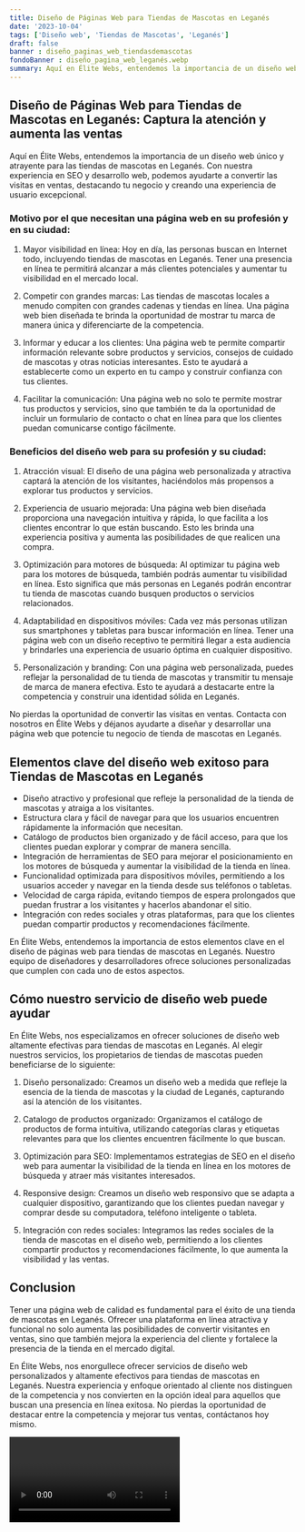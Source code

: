 ```yaml
---
title: Diseño de Páginas Web para Tiendas de Mascotas en Leganés
date: '2023-10-04'
tags: ['Diseño web', 'Tiendas de Mascotas', 'Leganés']
draft: false
banner : diseño_paginas_web_tiendasdemascotas
fondoBanner : diseño_pagina_web_leganés.webp
summary: Aquí en Élite Webs, entendemos la importancia de un diseño web único y atrayente para las tiendas de mascotas en Leganés. Con nuestra experiencia en SEO y desarrollo web, podemos ayudarte a convertir las visitas en ventas, destacando tu negocio y creando una experiencia de usuario excepcional.
---
```


## Diseño de Páginas Web para Tiendas de Mascotas en Leganés: Captura la atención y aumenta las ventas

Aquí en Élite Webs, entendemos la importancia de un diseño web único y atrayente para las tiendas de mascotas en Leganés. Con nuestra experiencia en SEO y desarrollo web, podemos ayudarte a convertir las visitas en ventas, destacando tu negocio y creando una experiencia de usuario excepcional.

### Motivo por el que necesitan una página web en su profesión y en su ciudad:

1. Mayor visibilidad en línea: Hoy en día, las personas buscan en Internet todo, incluyendo tiendas de mascotas en Leganés. Tener una presencia en línea te permitirá alcanzar a más clientes potenciales y aumentar tu visibilidad en el mercado local.

2. Competir con grandes marcas: Las tiendas de mascotas locales a menudo compiten con grandes cadenas y tiendas en línea. Una página web bien diseñada te brinda la oportunidad de mostrar tu marca de manera única y diferenciarte de la competencia.

3. Informar y educar a los clientes: Una página web te permite compartir información relevante sobre productos y servicios, consejos de cuidado de mascotas y otras noticias interesantes. Esto te ayudará a establecerte como un experto en tu campo y construir confianza con tus clientes.

4. Facilitar la comunicación: Una página web no solo te permite mostrar tus productos y servicios, sino que también te da la oportunidad de incluir un formulario de contacto o chat en línea para que los clientes puedan comunicarse contigo fácilmente.

### Beneficios del diseño web para su profesión y su ciudad:

1. Atracción visual: El diseño de una página web personalizada y atractiva captará la atención de los visitantes, haciéndolos más propensos a explorar tus productos y servicios.

2. Experiencia de usuario mejorada: Una página web bien diseñada proporciona una navegación intuitiva y rápida, lo que facilita a los clientes encontrar lo que están buscando. Esto les brinda una experiencia positiva y aumenta las posibilidades de que realicen una compra.

3. Optimización para motores de búsqueda: Al optimizar tu página web para los motores de búsqueda, también podrás aumentar tu visibilidad en línea. Esto significa que más personas en Leganés podrán encontrar tu tienda de mascotas cuando busquen productos o servicios relacionados.

4. Adaptabilidad en dispositivos móviles: Cada vez más personas utilizan sus smartphones y tabletas para buscar información en línea. Tener una página web con un diseño receptivo te permitirá llegar a esta audiencia y brindarles una experiencia de usuario óptima en cualquier dispositivo.

5. Personalización y branding: Con una página web personalizada, puedes reflejar la personalidad de tu tienda de mascotas y transmitir tu mensaje de marca de manera efectiva. Esto te ayudará a destacarte entre la competencia y construir una identidad sólida en Leganés.

No pierdas la oportunidad de convertir las visitas en ventas. Contacta con nosotros en Élite Webs y déjanos ayudarte a diseñar y desarrollar una página web que potencie tu negocio de tienda de mascotas en Leganés.

<GifSeo />

<Cta />

## Elementos clave del diseño web exitoso para Tiendas de Mascotas en Leganés

- Diseño atractivo y profesional que refleje la personalidad de la tienda de mascotas y atraiga a los visitantes.
- Estructura clara y fácil de navegar para que los usuarios encuentren rápidamente la información que necesitan.
- Catálogo de productos bien organizado y de fácil acceso, para que los clientes puedan explorar y comprar de manera sencilla.
- Integración de herramientas de SEO para mejorar el posicionamiento en los motores de búsqueda y aumentar la visibilidad de la tienda en línea.
- Funcionalidad optimizada para dispositivos móviles, permitiendo a los usuarios acceder y navegar en la tienda desde sus teléfonos o tabletas.
- Velocidad de carga rápida, evitando tiempos de espera prolongados que puedan frustrar a los visitantes y hacerlos abandonar el sitio.
- Integración con redes sociales y otras plataformas, para que los clientes puedan compartir productos y recomendaciones fácilmente.

En Élite Webs, entendemos la importancia de estos elementos clave en el diseño de páginas web para tiendas de mascotas en Leganés. Nuestro equipo de diseñadores y desarrolladores ofrece soluciones personalizadas que cumplen con cada uno de estos aspectos.

## Cómo nuestro servicio de diseño web puede ayudar

En Élite Webs, nos especializamos en ofrecer soluciones de diseño web altamente efectivas para tiendas de mascotas en Leganés. Al elegir nuestros servicios, los propietarios de tiendas de mascotas pueden beneficiarse de lo siguiente:

1. Diseño personalizado: Creamos un diseño web a medida que refleje la esencia de la tienda de mascotas y la ciudad de Leganés, capturando así la atención de los visitantes.

2. Catalogo de productos organizado: Organizamos el catálogo de productos de forma intuitiva, utilizando categorías claras y etiquetas relevantes para que los clientes encuentren fácilmente lo que buscan.

3. Optimización para SEO: Implementamos estrategias de SEO en el diseño web para aumentar la visibilidad de la tienda en línea en los motores de búsqueda y atraer más visitantes interesados.

4. Responsive design: Creamos un diseño web responsivo que se adapta a cualquier dispositivo, garantizando que los clientes puedan navegar y comprar desde su computadora, teléfono inteligente o tableta.

5. Integración con redes sociales: Integramos las redes sociales de la tienda de mascotas en el diseño web, permitiendo a los clientes compartir productos y recomendaciones fácilmente, lo que aumenta la visibilidad y las ventas.

## Conclusion

Tener una página web de calidad es fundamental para el éxito de una tienda de mascotas en Leganés. Ofrecer una plataforma en línea atractiva y funcional no solo aumenta las posibilidades de convertir visitantes en ventas, sino que también mejora la experiencia del cliente y fortalece la presencia de la tienda en el mercado digital.

En Élite Webs, nos enorgullece ofrecer servicios de diseño web personalizados y altamente efectivos para tiendas de mascotas en Leganés. Nuestra experiencia y enfoque orientado al cliente nos distinguen de la competencia y nos convierten en la opción ideal para aquellos que buscan una presencia en línea exitosa. No pierdas la oportunidad de destacar entre la competencia y mejorar tus ventas, contáctanos hoy mismo.

<Video />

<CtaBot job='Tiendas de Mascotas' city='Leganés'/>

<Gmaps query='Leganés+españa+maps' />